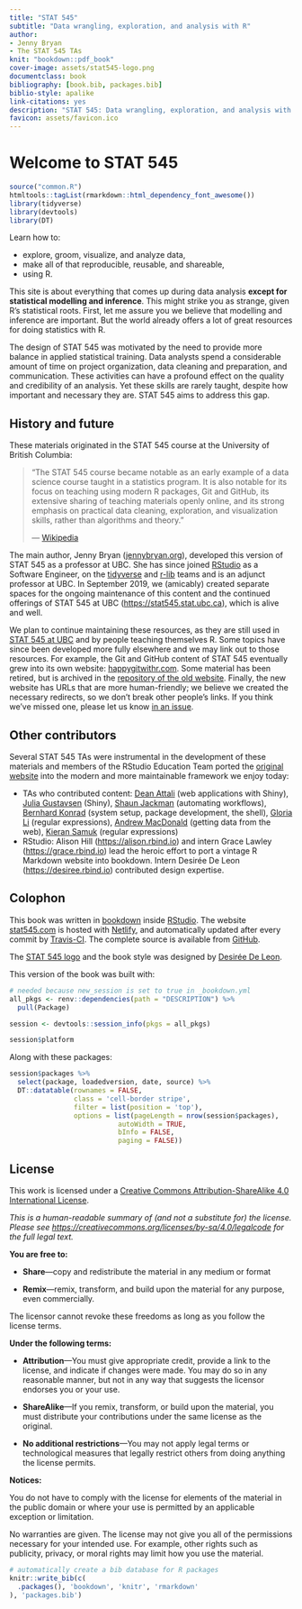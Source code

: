 ```yaml
--- 
title: "STAT 545"
subtitle: "Data wrangling, exploration, and analysis with R"
author: 
- Jenny Bryan
- The STAT 545 TAs
knit: "bookdown::pdf_book"
cover-image: assets/stat545-logo.png
documentclass: book
bibliography: [book.bib, packages.bib]
biblio-style: apalike
link-citations: yes
description: "STAT 545: Data wrangling, exploration, and analysis with R."
favicon: assets/favicon.ico
---
```


# Welcome to STAT 545 {-}

```r
source("common.R")
htmltools::tagList(rmarkdown::html_dependency_font_awesome())
library(tidyverse)
library(devtools)
library(DT)
```

Learn how to:

* explore, groom, visualize, and analyze data,
* make all of that reproducible, reusable, and shareable,
* using R.

This site is about everything that comes up during data analysis **except for statistical modelling and inference**. This might strike you as strange, given R's statistical roots. First, let me assure you we believe that modelling and inference are important. But the world already offers a lot of great resources for doing statistics with R.

The design of STAT 545 was motivated by the need to provide more balance in applied statistical training. Data analysts spend a considerable amount of time on project organization, data cleaning and preparation, and communication. These activities can have a profound effect on the quality and credibility of an analysis. Yet these skills are rarely taught, despite how important and necessary they are. STAT 545 aims to address this gap.

## History and future {-}

These materials originated in the STAT 545 course at the University of British Columbia:

> "The STAT 545 course became notable as an early example of a data science course taught in a statistics program. It is also notable for its focus on teaching using modern R packages, Git and GitHub, its extensive sharing of teaching materials openly online, and its strong emphasis on practical data cleaning, exploration, and visualization skills, rather than algorithms and theory." 
>  
> --- [Wikipedia](https://en.wikipedia.org/wiki/Jenny_Bryan)

The main author, Jenny Bryan ([jennybryan.org](https://jennybryan.org)), developed this version of STAT 545 as a professor at UBC. She has since joined [RStudio](https://www.rstudio.com/) as a Software Engineer, on the [tidyverse](https://www.tidyverse.org/) and [r-lib](https://github.com/r-lib/) teams and is an adjunct professor at UBC. In September 2019, we (amicably) created separate spaces for the ongoing maintenance of this content and the continued offerings of STAT 545 at UBC (<https://stat545.stat.ubc.ca>), which is alive and well.

We plan to continue maintaining these resources, as they are still used in [STAT 545 at UBC](https://stat545.stat.ubc.ca) and by people teaching themselves R. Some topics have since been developed more fully elsewhere and we may link out to those resources. For example, the Git and GitHub content of STAT 545 eventually grew into its own website: [happygitwithr.com](https://happygitwithr.com). Some material has been retired, but is archived in the [repository of the old website](https://github.com/STAT545-UBC/STAT545-UBC-original-website). Finally, the new website has URLs that are more human-friendly; we believe we created the necessary redirects, so we don't break other people's links. If you think we've missed one, please let us know [in an issue](https://github.com/rstudio-education/stat545/issues).

## Other contributors {-}

Several STAT 545 TAs were instrumental in the development of these materials and members of the RStudio Education Team ported the [original website](https://github.com/STAT545-UBC/STAT545-UBC-original-website) into the modern and more maintainable framework we enjoy today:

  * TAs who contributed content: [Dean Attali](http://deanattali.com/) (web applications with Shiny), [Julia Gustavsen](https://www.juliagustavsen.com) (Shiny), [Shaun Jackman](http://sjackman.ca) (automating workflows), [Bernhard Konrad](https://twitter.com/BernhardKonrad) (system setup, package development, the shell), [Gloria Li](https://twitter.com/LuolanLi) (regular expressions), [Andrew MacDonald](https://twitter.com/polesasunder) (getting data from the web), [Kieran Samuk](https://ksamuk.github.io) (regular expressions)
  * RStudio: Alison Hill (<https://alison.rbind.io>) and intern Grace Lawley (<https://grace.rbind.io>) lead the heroic effort to port a vintage R Markdown website into bookdown. Intern Desirée De Leon (<https://desiree.rbind.io>) contributed design expertise.

## Colophon {-}

This book was written in [bookdown](http://bookdown.org/) inside [RStudio](http://www.rstudio.com/ide/). The website [stat545.com](https://stat545.com) is hosted with [Netlify](https://www.netlify.com), and automatically updated after every commit by [Travis-CI](https://travis-ci.org). The complete source is available from [GitHub](https://github.com/rstudio-education/stat545).

The [STAT 545 logo](assets/stat545-logo.png) and the book style was designed by [Desirée De Leon](https://desiree.rbind.io/).

This version of the book was built with:

```r
# needed because new_session is set to true in _bookdown.yml
all_pkgs <- renv::dependencies(path = "DESCRIPTION") %>% 
  pull(Package) 

session <- devtools::session_info(pkgs = all_pkgs)

session$platform
```

Along with these packages:

```r
session$packages %>% 
  select(package, loadedversion, date, source) %>% 
  DT::datatable(rownames = FALSE,
                class = 'cell-border stripe',
                filter = list(position = 'top'),
                options = list(pageLength = nrow(session$packages), 
                           autoWidth = TRUE,
                           bInfo = FALSE,
                           paging = FALSE))
```

## License {-}

This work is licensed under a [Creative Commons Attribution-ShareAlike 4.0 International License](https://creativecommons.org/licenses/by-sa/4.0/).

<center>
<i class="fab fa-creative-commons fa-2x"></i><i class="fab fa-creative-commons-by fa-2x"></i><i class="fab fa-creative-commons-sa fa-2x"></i>
</center>

*This is a human-readable summary of (and not a substitute for) the license.
Please see <https://creativecommons.org/licenses/by-sa/4.0/legalcode> for the full legal text.*

**You are free to:**

- **Share**---copy and redistribute the material in any medium or
  format

- **Remix**---remix, transform, and build upon the material for any
  purpose, even commercially.

The licensor cannot revoke these freedoms as long as you follow the
license terms.

**Under the following terms:**

- **Attribution**---You must give appropriate credit, provide a link
  to the license, and indicate if changes were made. You may do so in
  any reasonable manner, but not in any way that suggests the licensor
  endorses you or your use.
  
- **ShareAlike**---If you remix, transform, or build upon the material, you must distribute your contributions under the same license as the original. 

- **No additional restrictions**---You may not apply legal terms or
  technological measures that legally restrict others from doing
  anything the license permits.

**Notices:**

You do not have to comply with the license for elements of the
material in the public domain or where your use is permitted by an
applicable exception or limitation.

No warranties are given. The license may not give you all of the
permissions necessary for your intended use. For example, other rights
such as publicity, privacy, or moral rights may limit how you use the
material.

```r
# automatically create a bib database for R packages
knitr::write_bib(c(
  .packages(), 'bookdown', 'knitr', 'rmarkdown'
), 'packages.bib')
```

